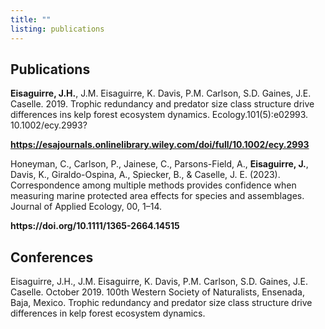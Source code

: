 ```yaml
---
title: ""
listing: publications
---
```



## Publications
**Eisaguirre, J.H.**, J.M. Eisaguirre, K. Davis, P.M. Carlson, S.D. Gaines, J.E. Caselle. 2019. Trophic redundancy and predator size class structure drive differences ins kelp forest ecosystem dynamics. Ecology.101(5):e02993. 10.1002/ecy.2993?

**<https://esajournals.onlinelibrary.wiley.com/doi/full/10.1002/ecy.2993>**

Honeyman, C., Carlson, P., Jainese, C., Parsons-Field, A., **Eisaguirre, J.**, Davis, K., Giraldo-Ospina, A., Spiecker, B., & Caselle, J. E. (2023). Correspondence among multiple methods provides confidence when measuring marine protected area effects for species and assemblages. Journal of Applied Ecology, 00, 1–14. 

**https://doi.org/10.1111/1365-2664.14515**



## Conferences
Eisaguirre, J.H., J.M. Eisaguirre, K. Davis, P.M. Carlson, S.D. Gaines, J.E. Caselle. October 2019. 100th Western Society of Naturalists, Ensenada, Baja, Mexico. Trophic redundancy and predator size class structure drive differences in kelp forest ecosystem dynamics.

